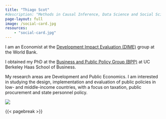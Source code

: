 ```yaml
---
title: "Thiago Scot"
#description: "Methods in Causal Inference, Data Science and Social Science"
page-layout: full
image: /social-card.jpg
resources:
    - "social-card.jpg"
---
```


::: {.column-page-inset}
::: {.column-page-inset-left}
I am an Economist at the [Development Impact Evaluation (DIME)](https://www.worldbank.org/en/research/dime) group at the World Bank.

I obtained my PhD at the [Business and Public Policy Group (BPP)](https://haas.berkeley.edu/bpp/) at UC Berkeley Haas School of Business.

My research areas are Development and Public Economics. I am interested in studying the design, implementation and evaluation of public policies in low- and middle-income countries, with a focus on taxation, public procurement and state personnel policy.

:::

<div class="column-margin column-container">
![](Profile_ThiagoScot.jpg){.rounded}
</div>
:::

{{< pagebreak >}}

::: {.column-page-inset .text-center}
```{=html}
<a class="btn btn-outline-dark", href="https://twitter.com/thiagoscot" target="_blank" rel="noopener noreferrer">
    <i class="bi bi-twitter" role='img' aria-label='Twitter'></i>
</a>

<a class="btn btn-outline-dark", href="https://github.com/thiagoscot" target="_blank" rel="noopener noreferrer">
    <i class="bi bi-github" role='img' aria-label='Github'></i>
</a>


<a class="btn btn-outline-dark", href="https://scholar.google.com/citations?user=9a3J5r4AAAAJ&hl=en" target="_blank" rel="noopener noreferrer">
    <i class="ai ai-google-scholar" role='img' aria-label='Google Scholar'></i>
</a>

<a class="btn btn-outline-dark", href="mailto:tscot@worldbank.org" target="_blank" rel="noopener noreferrer">
    <i class="ai bi-envelope" role='img' aria-label='email'></i>
</a>
```
:::


